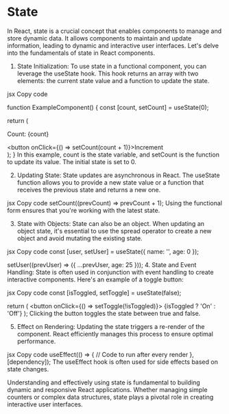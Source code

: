 # State

In React, state is a crucial concept that enables components to manage and store dynamic data. It allows components to maintain and update information, leading to dynamic and interactive user interfaces. Let's delve into the fundamentals of state in React components.

1. State Initialization:
To use state in a functional component, you can leverage the useState hook. This hook returns an array with two elements: the current state value and a function to update the state.

jsx
Copy code

function ExampleComponent() {
  const [count, setCount] = useState(0);

  return (
    <div>
      <p>Count: {count}</p>
      <button onClick={() => setCount(count + 1)}>Increment</button>
    </div>
  );
}
In this example, count is the state variable, and setCount is the function to update its value. The initial state is set to 0.

2. Updating State:
State updates are asynchronous in React. The useState function allows you to provide a new state value or a function that receives the previous state and returns a new one.

jsx
Copy code
setCount((prevCount) => prevCount + 1);
Using the functional form ensures that you're working with the latest state.

3. State with Objects:
State can also be an object. When updating an object state, it's essential to use the spread operator to create a new object and avoid mutating the existing state.

jsx
Copy code
const [user, setUser] = useState({ name: '', age: 0 });

setUser((prevUser) => ({ ...prevUser, age: 25 }));
4. State and Event Handling:
State is often used in conjunction with event handling to create interactive components. Here's an example of a toggle button:

jsx
Copy code
const [isToggled, setToggle] = useState(false);

return (
  <button onClick={() => setToggle(!isToggled)}>
    {isToggled ? 'On' : 'Off'}
  </button>
);
Clicking the button toggles the state between true and false.

5. Effect on Rendering:
Updating the state triggers a re-render of the component. React efficiently manages this process to ensure optimal performance.

jsx
Copy code
useEffect(() => {
  // Code to run after every render
}, [dependency]);
The useEffect hook is often used for side effects based on state changes.

Understanding and effectively using state is fundamental to building dynamic and responsive React applications. Whether managing simple counters or complex data structures, state plays a pivotal role in creating interactive user interfaces.





